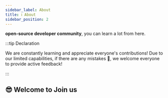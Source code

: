 ```yaml
---
sidebar_label: ️About
title: ℹ️ About
sidebar_position: 2
---
```


**open-source developer community**, you can learn a lot from here.


:::tip Declaration

We are constantly learning and appreciate everyone's contributions! Due to our limited capabilities, if there are any mistakes 🐞, we welcome everyone to provide active feedback!

:::

## 😎 Welcome to Join us

